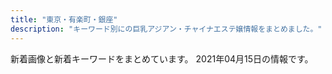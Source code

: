 ```yaml
---
title: "東京・有楽町・銀座"
description: "キーワード別にの巨乳アジアン・チャイナエステ嬢情報をまとめました。"
---
```


新着画像と新着キーワードをまとめています。
2021年04月15日の情報です。

<DmmAffiliateIns />
<KeywordTable
  shops={
    [
    {
        "url": "http://f-relaxe.net",
        "name": "For you",
        "img_links": [
            "http://f-relaxe.net/images/index_17.jpg",
            "http://f-relaxe.net/images/03.jpg",
            "http://f-relaxe.net/images/info_11.jpg",
            "http://f-relaxe.net/girl/02a.jpg",
            "http://f-relaxe.net/girl/09a.jpg",
            "http://f-relaxe.net/girl/010.jpg",
            "http://f-relaxe.net/images/index_04.jpg",
            "http://f-relaxe.net/girl/08.jpg",
            "http://f-relaxe.net/images/index_03.jpg",
            "http://f-relaxe.net/images/index_05.jpg",
            "http://f-relaxe.net/images/sub_10.jpg",
            "http://f-relaxe.net/girl/07.jpg",
            "http://f-relaxe.net/girl/011.jpg",
            "http://f-relaxe.net/girl/08a.jpg",
            "http://f-relaxe.net/girl/012a.jpg",
            "http://f-relaxe.net/images/info.jpg",
            "http://f-relaxe.net/girl/013.jpg",
            "http://f-relaxe.net/images/index_10.jpg",
            "http://f-relaxe.net/images/index_12.jpg",
            "http://f-relaxe.net/images/sub_15.jpg",
            "http://f-relaxe.net/images/index_16.jpg",
            "http://f-relaxe.net/girl/013a.jpg",
            "http://f-relaxe.net/girl/024.jpg",
            "http://f-relaxe.net/images/sub_12.jpg",
            "http://f-relaxe.net/images/rec.jpg",
            "http://f-relaxe.net/girl/017.jpg",
            "http://f-relaxe.net/images/02.jpg",
            "http://f-relaxe.net/girl/011a.jpg",
            "http://f-relaxe.net/images/rec_11.jpg",
            "http://f-relaxe.net/images/index_06.jpg",
            "http://f-relaxe.net/girl/04.jpg",
            "http://f-relaxe.net/images/index_09.jpg",
            "http://f-relaxe.net/images/index_01.jpg",
            "http://f-relaxe.net/images/index_07.jpg",
            "http://f-relaxe.net/girl/02.jpg",
            "http://f-relaxe.net/girl/07a.jpg",
            "http://f-relaxe.net/girl/09.jpg",
            "http://f-relaxe.net/images/index_18.jpg",
            "http://f-relaxe.net/girl/010a.jpg",
            "http://f-relaxe.net/images/index_13.jpg",
            "http://f-relaxe.net/images/staff_11.jpg",
            "http://f-relaxe.net/girl/012.jpg",
            "http://f-relaxe.net/images/index_14.jpg",
            "http://f-relaxe.net/images/index_08.jpg",
            "http://f-relaxe.net/images/line.jpg",
            "http://f-relaxe.net/girl/00.jpg",
            "http://f-relaxe.net/images/index_119.jpg",
            "http://f-relaxe.net/images/01.jpg"
        ],
        "keywords": {
            "91": 1,
            "E": 3,
            "C": 3,
            "89": 1,
            "87": 1,
            "86": 1,
            "G": 1,
            "93": 1,
            "90": 1,
            "D": 2,
            "83": 1,
            "85": 3
        },
        "station": "JR\u6771\u4eac\u99c5\u516b\u91cd\u6d32\u5317\u53e3"
    },
    {
        "keywords": {
            "85": 3,
            "86": 7,
            "D": 10,
            "89": 1,
            "E": 3,
            "F": 1,
            "87": 2,
            "88": 1
        },
        "name": "\u6843\u82b1\u6c34*\u3068\u3046\u304b\u3059\u3044",
        "station": "\u6771\u9280\u5ea7\u99c55\u756a\u51fa\u53e3",
        "url": "http://toukasui.jpn.mn/",
        "img_links": [
            "http://toukasui.jpn.mn/photos/sites/49/2019/02/2019020710305082.jpg",
            "http://toukasui.jpn.mn/photos/sites/49/2019/08/2019081010463794.jpg",
            "http://toukasui.jpn.mn/images/room2.jpg",
            "http://toukasui.jpn.mn/images/room3.jpg",
            "http://toukasui.jpn.mn/photos/sites/49/2019/02/2019021519245846.jpg",
            "http://toukasui.jpn.mn/photos/sites/49/2021/04/2021040817571791.jpg",
            "http://toukasui.jpn.mn/photos/sites/49/2019/06/2019061711394937.jpg",
            "http://toukasui.jpn.mn/photos/sites/49/2018/11/2018110702420266.jpg",
            "http://toukasui.jpn.mn/images/pick.jpg",
            "http://toukasui.jpn.mn/photos/sites/49/2018/11/2018111701424587.jpg",
            "http://toukasui.jpn.mn/photos/sites/49/2018/12/2018121411170742.jpg",
            "http://toukasui.jpn.mn/photos/sites/49/2019/11/2019111002374421.jpg",
            "http://toukasui.jpn.mn/photos/sites/49/2019/07/2019070111270334.jpg",
            "http://toukasui.jpn.mn/photos/sites/49/2019/08/2019082510480041.jpg",
            "http://toukasui.jpn.mn/images/room1.jpg",
            "http://toukasui.jpn.mn/photos/sites/49/2019/03/2019030615101559.jpg",
            "http://toukasui.jpn.mn/images/top.jpg",
            "http://toukasui.jpn.mn/photos/sites/49/2019/09/2019091616543823.jpg",
            "http://toukasui.jpn.mn/images/face.jpg",
            "http://toukasui.jpn.mn/images/s_staff.png",
            "http://toukasui.jpn.mn/images/news.jpg",
            "http://toukasui.jpn.mn/images/room4.jpg",
            "http://toukasui.jpn.mn/photos/sites/49/2020/09/202009151644200.jpg",
            "http://toukasui.jpn.mn/images/mobile.jpg"
        ]
    },
    {
        "url": "https://aroma.tyo.cm/",
        "keywords": {},
        "station": "\u8305\u5834\u753a\u99c510\u756a\u51fa\u53e3",
        "name": "\u6975\u4e0a\u30e1\u30f3\u30ba\u30a2\u30ed\u30de\u65e5\u672c\u6a4b",
        "img_links": []
    },
    {
        "station": "\u4eba\u5f62\u753a\u99c5A1\u51fa\u53e3",
        "url": "https://ningyocho-esthe.work/",
        "img_links": [
            "https://ningyocho-esthe.work/images/dream/staff/1.jpg",
            "https://ningyocho-esthe.work/images/dream/common/gallery_03.png",
            "https://ningyocho-esthe.work/images/dream/common/gallery_07.png",
            "https://ningyocho-esthe.work/images/dream/common/gallery_04.png",
            "https://ningyocho-esthe.work/images/dream/common/gallery_05.png",
            "https://ningyocho-esthe.work/images/dream/common/credit_01.png",
            "https://ningyocho-esthe.work/images/dream/common/gallery_02.png",
            "https://ningyocho-esthe.work/images/dream/common/gallery_08.png",
            "https://ningyocho-esthe.work/images/dream/common/gallery_10.png",
            "https://ningyocho-esthe.work/images/dream/staff/\u3042\u307f.jpg",
            "https://ningyocho-esthe.work/images/dream/common/header_info.png",
            "https://ningyocho-esthe.work/images/dream/staff/13.jpg",
            "https://ningyocho-esthe.work/images/dream/staff/2.jpg",
            "https://ningyocho-esthe.work/images/dream/staff/imgapp_3.jpg",
            "https://ningyocho-esthe.work/images/dream/common/gallery_09.png",
            "https://ningyocho-esthe.work/images/dream/staff/imgapp6.jpg",
            "https://ningyocho-esthe.work/images/dream/home/image_01.png",
            "https://ningyocho-esthe.work/images/dream/home/image_03.png",
            "https://ningyocho-esthe.work/images/dream/common/gallery_06.png",
            "https://ningyocho-esthe.work/images/dream/common/header_phone_pc.png",
            "https://ningyocho-esthe.work/images/dream/staff/\u30ca\u30ca.jpg",
            "https://ningyocho-esthe.work/images/dream/home/teaser.png",
            "https://ningyocho-esthe.work/images/dream/common/side_bnr_01.png",
            "https://ningyocho-esthe.work/images/dream/home/image_02.png",
            "https://ningyocho-esthe.work/images/dream/staff/imgapp_1.jpg",
            "https://ningyocho-esthe.work/images/dream/common/credit_03.png",
            "https://ningyocho-esthe.work/images/dream/common/credit_02.png",
            "https://ningyocho-esthe.work/images/dream/staff/3.jpg",
            "https://ningyocho-esthe.work/images/dream/common/side_bnr_02.png",
            "https://ningyocho-esthe.work/images/dream/common/gallery_01.png"
        ],
        "name": "Dream",
        "keywords": {
            "88": 1,
            "\u30bb\u30af\u30b7\u30fc": 3
        }
    },
    {
        "img_links": [
            "http://tokyo-relaxtime.asia/img/interior/lobby-1.jpg",
            "http://tokyo-relaxtime.asia/img/cast/yuka-03.jpg",
            "http://tokyo-relaxtime.asia/img/cast/ai-02.jpg",
            "http://tokyo-relaxtime.asia/img/slick/st-6.jpg",
            "http://tokyo-relaxtime.asia/img/cast/ai-01.jpg",
            "http://tokyo-relaxtime.asia/img/cast/momo-04.jpg",
            "http://tokyo-relaxtime.asia/img/cast/alice-03.jpg",
            "http://tokyo-relaxtime.asia/img/cast/miki-03.jpg",
            "http://tokyo-relaxtime.asia/img/cast/ai-03.jpg",
            "http://tokyo-relaxtime.asia/img/cast/momo-03.jpg",
            "http://tokyo-relaxtime.asia/img/cast/alice-02.jpg",
            "http://tokyo-relaxtime.asia/img/cast/ai-04.jpg",
            "http://tokyo-relaxtime.asia/img/cast/alice-04.jpg",
            "http://tokyo-relaxtime.asia/img/cast/miki-01.jpg",
            "http://tokyo-relaxtime.asia/img/cast/miki-04.jpg",
            "http://tokyo-relaxtime.asia/img/cast/momo-02.jpg",
            "http://tokyo-relaxtime.asia/img/slick/st-5.jpg",
            "http://tokyo-relaxtime.asia/img/cast/alice-01.jpg",
            "http://tokyo-relaxtime.asia/img/slick/st-3.jpg",
            "http://tokyo-relaxtime.asia/img/cast/yuka-02.jpg",
            "http://tokyo-relaxtime.asia/img/cast/momo-01.jpg",
            "http://tokyo-relaxtime.asia/img/slick/st-4.jpg",
            "http://tokyo-relaxtime.asia/img/cast/yuka-04.jpg",
            "http://tokyo-relaxtime.asia/img/cast/miki-02.jpg",
            "http://tokyo-relaxtime.asia/img/slick/st-1.jpg",
            "http://tokyo-relaxtime.asia/img/tw_mark.png",
            "http://tokyo-relaxtime.asia/img/interior/corridor-1.jpg",
            "http://tokyo-relaxtime.asia/img/cast/yuka-01.jpg"
        ],
        "keywords": {},
        "url": "http://tokyo-relaxtime.asia/",
        "name": "Evergrace-\u30a8\u30d0\u30fc\u30b0\u30ec\u30fc\u30b9-",
        "station": "\u6771\u65e5\u672c\u6a4b\u99c5A2\u51fa\u53e3"
    },
    {
        "url": "http://luna-shine.info/",
        "keywords": {
            "89": 21,
            "E": 13,
            "88": 21,
            "D": 30,
            "\u80f8": 2,
            "C": 12,
            "86": 6,
            "F": 6,
            "87": 12,
            "\u30bb\u30af\u30b7\u30fc": 1,
            "G": 6,
            "81": 3,
            "82": 3,
            "84": 3,
            "85": 6
        },
        "station": "\u5c0f\u4f1d\u99ac\u753a\u99c53\u756a\u51fa\u53e3",
        "name": "\u30eb\u30ca\u30b7\u30e3\u30a4\u30f3",
        "img_links": [
            "http://luna-shine.info/uploads/lunashine/2015/01/2_e589afe69cac.jpg",
            "http://luna-shine.info/uploads/lunashine/2012/12/topview4.jpg",
            "http://luna-shine.info/uploads/lunashine/2013/01/img_0427_e589afe69cac-276x368.jpg",
            "http://luna-shine.info/uploads/lunashine/2020/01/e5beaee4bfa1e59bbee78987_20190517131309.jpg",
            "http://luna-shine.info/uploads/lunashine/2015/03/11111.jpg",
            "http://luna-shine.info/uploads/lunashine/2013/01/room-9.jpg",
            "http://luna-shine.info/uploads/lunashine/2013/01/room-6.jpg",
            "http://luna-shine.info/uploads/lunashine/2017/03/saki1.jpg",
            "http://luna-shine.info/uploads/lunashine/2019/04/e5beaee4bfa1e59bbee78987_2019031616274791.jpg",
            "http://luna-shine.info/uploads/lunashine/2019/03/e5beaee4bfa1e59bbee78987_201903161627476.jpg",
            "http://luna-shine.info/uploads/lunashine/2013/01/room-10.jpg",
            "http://luna-shine.info/uploads/lunashine/2019/04/bottom.jpg",
            "http://luna-shine.info/uploads/lunashine/2016/12/img_4240.jpg",
            "http://luna-shine.info/uploads/lunashine/2016/11/31.jpg",
            "http://luna-shine.info/uploads/lunashine/2013/01/qiu-1.jpg",
            "http://luna-shine.info/uploads/lunashine/2015/04/1111_e589afe69cac.jpg",
            "http://luna-shine.info/uploads/lunashine/2017/04/22221.jpg",
            "http://luna-shine.info/uploads/lunashine/images/rq03.jpg",
            "http://luna-shine.info/uploads/lunashine/2015/04/1111_e589afe69cac1.jpg",
            "http://luna-shine.info/uploads/lunashine/2014/05/naomi1-276x3584.jpg",
            "http://luna-shine.info/uploads/lunashine/2013/10/e381bfe3818d2_e589afe69cac.jpg",
            "http://luna-shine.info/uploads/lunashine/2013/01/room-3.jpg",
            "http://luna-shine.info/uploads/lunashine/2012/12/topview3.jpg",
            "http://luna-shine.info/uploads/lunashine/2013/01/room-1.jpg",
            "http://luna-shine.info/uploads/lunashine/2014/05/22.jpg",
            "http://luna-shine.info/uploads/lunashine/2014/05/naomi1-276x3583.jpg",
            "http://luna-shine.info/uploads/lunashine/2015/01/0.jpg",
            "http://luna-shine.info/uploads/lunashine/2019/04/e5beaee4bfa1e59bbee78987_201903161627478.jpg",
            "http://luna-shine.info/uploads/lunashine/2015/12/qqe59bbee7898720151214133747.jpg",
            "http://luna-shine.info/uploads/lunashine/2019/03/e5beaee4bfa1e59bbee78987_201903141535171.jpg",
            "http://luna-shine.info/uploads/lunashine/2013/11/e381afe3828be3818befbc92-1000x1333.jpg",
            "http://luna-shine.info/uploads/lunashine/images/new_tit.jpg",
            "http://luna-shine.info/uploads/lunashine/2013/01/room-11.jpg",
            "http://luna-shine.info/uploads/lunashine/2013/01/room-7.jpg",
            "http://luna-shine.info/uploads/lunashine/2013/01/img_0370_e589afe69cac-276x368.jpg",
            "http://luna-shine.info/uploads/lunashine/2018/05/2.jpg",
            "http://luna-shine.info/uploads/lunashine/2019/12/e5beaee4bfa1e59bbee78987_201912071546181.jpg",
            "http://luna-shine.info/uploads/lunashine/2013/01/room-2.jpg",
            "http://luna-shine.info/uploads/lunashine/2019/04/e5beaee4bfa1e59bbee78987_201903161627475.jpg",
            "http://luna-shine.info/uploads/lunashine/2015/03/171f728230a16701d87b9e61ba70edf8.png",
            "http://luna-shine.info/uploads/lunashine/2013/10/e381bfe382841_e589afe69cac.jpg",
            "http://luna-shine.info/uploads/lunashine/2013/11/e381afe3828be3818b-1000x1333.jpg",
            "http://luna-shine.info/uploads/lunashine/2013/01/room-5.jpg",
            "http://luna-shine.info/uploads/lunashine/2019/04/tel.jpg",
            "http://luna-shine.info/uploads/lunashine/2015/03/8dbe4d07b4f1258c30f14b30e60c1466.png",
            "http://luna-shine.info/uploads/lunashine/2012/12/topview1.jpg",
            "http://luna-shine.info/uploads/lunashine/2019/01/e5beaee4bfa1e59bbee78987_20190124144601.jpg",
            "http://luna-shine.info/uploads/lunashine/2013/10/e381bfe38286e3818d-5_e589afe69cac.jpg",
            "http://luna-shine.info/uploads/lunashine/2013/03/img_0522_e589afe69cac-1000x1333.jpg",
            "http://luna-shine.info/uploads/lunashine/2014/06/9c1b42356edc1bb51d040e0a1783fa97.png",
            "http://luna-shine.info/uploads/lunashine/images/new_d.jpg",
            "http://luna-shine.info/uploads/lunashine/2012/12/topview0.jpg",
            "http://luna-shine.info/uploads/lunashine/2013/01/room-8.jpg",
            "http://luna-shine.info/uploads/lunashine/2019/05/e5beaee4bfa1e59bbee78987_20190517131309.jpg",
            "http://luna-shine.info/uploads/lunashine/2017/03/saki.jpg",
            "http://luna-shine.info/uploads/lunashine/2012/12/mobile.jpg",
            "http://luna-shine.info/uploads/lunashine/2012/12/mailmaka.jpg",
            "http://luna-shine.info/uploads/lunashine/2019/05/e5beaee4bfa1e59bbee78987_201905171313091.jpg",
            "http://luna-shine.info/uploads/lunashine/2015/01/11.jpg",
            "http://luna-shine.info/uploads/lunashine/images/rq01.jpg",
            "http://luna-shine.info/uploads/lunashine/2013/10/e38182e38286e381bf3_e589afe69cac.jpg",
            "http://luna-shine.info/uploads/lunashine/2013/05/p1020464_e589afe69cac.jpg",
            "http://luna-shine.info/uploads/lunashine/images/picup.png",
            "http://luna-shine.info/uploads/lunashine/2014/06/image-14.jpeg",
            "http://luna-shine.info/uploads/lunashine/2015/06/image1-266x4001.jpg",
            "http://luna-shine.info/uploads/lunashine/2019/04/flash1.jpg",
            "http://luna-shine.info/uploads/lunashine/2019/12/e5beaee4bfa1e59bbee78987_20191207154634.jpg",
            "http://luna-shine.info/uploads/lunashine/2019/07/qqe59bbee78987201504181707251.jpg",
            "http://luna-shine.info/uploads/lunashine/2013/10/4_e589afe69cac.jpg",
            "http://luna-shine.info/uploads/lunashine/2014/06/image-15.jpeg",
            "http://luna-shine.info/uploads/lunashine/2015/09/1-12041z120344c1_e589afe69cac_e589afe69cac.jpg",
            "http://luna-shine.info/uploads/lunashine/2014/04/image_e589afe69cac.png",
            "http://luna-shine.info/uploads/lunashine/images/no-photo.jpg"
        ]
    },
    {
        "name": "\u30e9\u30d5\u30a3\u30fc\u30eb",
        "station": "\u65b0\u65e5\u672c\u6a4b\u99c55\u756a\u51fa\u53e3",
        "img_links": [],
        "url": "http://s-este.net/",
        "keywords": {}
    },
    {
        "name": "\u8fb0\u7533\u5712\uff5e\u3057\u3093\u3057\u3093\u3048\u3093\uff5e",
        "url": "http://shinshinen.ebb.jp/",
        "station": "\u6771\u9280\u5ea7\u99c5A3",
        "keywords": {
            "86": 36,
            "87": 12,
            "88": 12,
            "D": 48,
            "89": 12
        },
        "img_links": [
            "http://shinshinen.ebb.jp/head_2_4155_154087760147805.jpg",
            "http://shinshinen.ebb.jp/2/uploadimg/1616154256.jpg",
            "http://shinshinen.ebb.jp/2/uploadimg/1612241224.jpg",
            "http://shinshinen.ebb.jp/2/uploadimg/1617771200.jpg",
            "http://shinshinen.ebb.jp/head_1_4155_154321946782337.jpg",
            "http://shinshinen.ebb.jp/2/uploadimg/1612241122.jpg",
            "http://shinshinen.ebb.jp/2/uploadimg/1612241171.jpg",
            "http://shinshinen.ebb.jp/2/uploadimg/1617840000.jpg"
        ]
    },
    {
        "station": "\u65b0\u5bcc\u753a\u99c5",
        "name": "\u7652\u3057\u306e\u6d77",
        "img_links": [
            "http://xn--vckg5a5c7c8c1czd.in.net/images/no.png",
            "http://xn--vckg5a5c7c8c1czd.in.net/images/slider/slide1s.jpg",
            "http://xn--vckg5a5c7c8c1czd.in.net/images/an_2_07.jpg",
            "http://xn--vckg5a5c7c8c1czd.in.net/images/staff_images/top_small_5.jpg",
            "http://xn--vckg5a5c7c8c1czd.in.net/images/index_01.jpg",
            "http://xn--vckg5a5c7c8c1czd.in.net/images/staff_images/cg1.jpg",
            "http://xn--vckg5a5c7c8c1czd.in.net/images/an_1_04.jpg",
            "http://xn--vckg5a5c7c8c1czd.in.net/images/staff_images/top_small_14.jpg",
            "http://xn--vckg5a5c7c8c1czd.in.net/images/an_2_03.jpg",
            "http://xn--vckg5a5c7c8c1czd.in.net/images/an_1_03.jpg",
            "http://xn--vckg5a5c7c8c1czd.in.net/images/slider/slide3s.jpg",
            "http://xn--vckg5a5c7c8c1czd.in.net/images/staff_images/cg5.jpg",
            "http://xn--vckg5a5c7c8c1czd.in.net/images/an_2_05.jpg",
            "http://xn--vckg5a5c7c8c1czd.in.net/images/staff_images/top_small_1.jpg",
            "http://xn--vckg5a5c7c8c1czd.in.net/images/an_1_07.jpg",
            "http://xn--vckg5a5c7c8c1czd.in.net/images/QRcode.jpg",
            "http://xn--vckg5a5c7c8c1czd.in.net/images/an_2_04.jpg",
            "http://xn--vckg5a5c7c8c1czd.in.net/images/staff_images/cg14.jpg",
            "http://xn--vckg5a5c7c8c1czd.in.net/images/an_2_02.jpg",
            "http://xn--vckg5a5c7c8c1czd.in.net/images/staff_images/cg17.jpg",
            "http://xn--vckg5a5c7c8c1czd.in.net/images/an_1_06.jpg",
            "http://xn--vckg5a5c7c8c1czd.in.net/images/slider/slide1.jpg",
            "http://xn--vckg5a5c7c8c1czd.in.net/images/slider/slide2s.jpg",
            "http://xn--vckg5a5c7c8c1czd.in.net/images/slider/slide3.jpg",
            "http://xn--vckg5a5c7c8c1czd.in.net/images/staff_images/top_small_17.jpg",
            "http://xn--vckg5a5c7c8c1czd.in.net/images/slider/slide2.jpg",
            "http://xn--vckg5a5c7c8c1czd.in.net/images/staff_images/top_small_16.jpg",
            "http://xn--vckg5a5c7c8c1czd.in.net/images/an_1_02.jpg",
            "http://xn--vckg5a5c7c8c1czd.in.net/images/an_2_06.jpg",
            "http://xn--vckg5a5c7c8c1czd.in.net/images/staff_images/cg16.jpg"
        ],
        "url": "http://xn--vckg5a5c7c8c1czd.in.net/",
        "keywords": {
            "E": 4,
            "D": 16,
            "86": 20
        }
    },
    {
        "img_links": [
            "http://sakura.relaxnabi.com/css/nav/nav-005.png",
            "http://sakura.relaxnabi.com/css/nav/nav-003.png",
            "http://sakura.relaxnabi.com/css/topleft02.png",
            "http://sakura.relaxnabi.com/css/topright02.jpg",
            "http://sakura.relaxnabi.com/css/nav/nav-002.png",
            "http://sakura.relaxnabi.com/css/nav/nav-004.png",
            "http://sakura.relaxnabi.com/css/tel03.png",
            "http://sakura.relaxnabi.com/css/nav/nav-001.png",
            "http://sakura.relaxnabi.com/css/staff/staff02.jpg",
            "http://sakura.relaxnabi.com/css/staff/staff04.jpg",
            "http://sakura.relaxnabi.com/css/staff/staff13.jpg",
            "http://sakura.relaxnabi.com/css/nav/nav-006.png",
            "http://sakura.relaxnabi.com/css/staff/staff14a.jpg",
            "http://sakura.relaxnabi.com/css/staff/staff06.jpg",
            "http://sakura.relaxnabi.com/css/topleft01.png"
        ],
        "name": "\u685c\uff5e\u3055\u304f\u3089\uff5e",
        "station": "\u8305\u5834\u753a\u99c51\u756a\u51fa\u53e3",
        "url": "http://sakura.relaxnabi.com/",
        "keywords": {
            "D": 3,
            "89": 3,
            "87": 2,
            "C": 4
        }
    },
    {
        "station": "JR\u6771\u4eac\u99c5\u516b\u91cd\u6d32\u53e3",
        "img_links": [
            "http://koikst.xyz/_src/20886287/9c88380aa0315ec9292225a3223d62d9.jpg",
            "http://koikst.xyz/_src/20886063/index_36.png",
            "http://koikst.xyz/_src/20886066/slider2.png",
            "http://koikst.xyz/_src/20886007/_k3_6020.jpg",
            "http://koikst.xyz/_src/21089124/img20180325193504865361.png",
            "http://koikst.xyz/_src/20885811/up.png",
            "http://koikst.xyz/_src/20886019/up.png",
            "http://koikst.xyz/_src/20886231/_dsf0770_pp.jpg",
            "http://koikst.xyz/_src/20885809/www.cman.png",
            "http://koikst.xyz/_src/20886006/wechatimg36.jpg",
            "http://koikst.xyz/_src/20885997/up.png",
            "http://koikst.xyz/_src/20886122/up.png",
            "http://koikst.xyz/_src/20886233/906ab10dd05fdcaee1fa99bd6e5779ea.jpg",
            "http://koikst.xyz/_src/20886310/wechatimg405.jpg",
            "http://koikst.xyz/_src/20886060/index_33.png",
            "http://koikst.xyz/_src/20886062/index_35.png",
            "http://koikst.xyz/_src/20886005/wechatimg35.jpg",
            "http://koikst.xyz/_src/20886009/img_2917.jpg",
            "http://koikst.xyz/_src/51067433/wechatimg726.jpg",
            "http://koikst.xyz/_src/20886148/therapist-ito.jpg",
            "http://koikst.xyz/_src/20886229/_dsf0778_pp.jpg",
            "http://koikst.xyz/_src/20886008/_k3_6019.jpg",
            "http://koikst.xyz/_src/20886111/_dsf0778_pp.jpg",
            "http://sunflower.jp.net/2.jpg",
            "http://koikst.xyz/_src/20886061/index_34.png",
            "http://koikst.xyz/_src/51067435/wechatimg725.jpg",
            "http://koikst.xyz/_src/20886092/therapist-ito.jpg",
            "http://koikst.xyz/_src/20886103/up.png",
            "http://koikst.xyz/_src/20886035/up.png",
            "http://koikst.xyz/_src/20885836/sign.jpg",
            "http://sunflower.jp.net/3.jpg",
            "http://koikst.xyz/_src/20886308/t02200330_0640096013249885015.jpg",
            "http://koikst.xyz/_src/20886058/sign.png",
            "http://koikst.xyz/_src/20886211/07958eda583eff2b24876adf03c0a434.jpg",
            "http://sunflower.jp.net/6.jpg",
            "http://koikst.xyz/_src/20886235/t02200330_0640096013249885015.jpg",
            "http://koikst.xyz/_src/51067437/wechatimg724.jpg",
            "http://koikst.xyz/_src/20886065/index_38.png",
            "http://koikst.xyz/_src/20886283/img20170527114635169213.png",
            "http://koikst.xyz/_src/20886064/index_37.png",
            "http://koikst.xyz/_src/20886305/therapist-ito.jpg",
            "http://koikst.xyz/_src/20885828/up.png",
            "http://koikst.xyz/_src/20886303/07958eda583eff2b24876adf03c0a434.jpg",
            "http://koikst.xyz/_src/20885845/up.png",
            "http://koikst.xyz/_src/20886222/up.png",
            "http://sunflower.jp.net/1.jpg",
            "http://koikst.xyz/_src/20886300/media-20170919.jpg",
            "http://koikst.xyz/_src/51067440/wechatimg723.jpg",
            "http://koikst.xyz/_src/20991736/t02200330_0640096013249885015.jpg",
            "http://koikst.xyz/_src/20886010/img_3017.jpg",
            "http://koikst.xyz/_src/20886059/sign.png",
            "http://sunflower.jp.net/5.jpg"
        ],
        "name": "\u60a0",
        "url": "http://koikst.xyz/",
        "keywords": {
            "C": 2,
            "85": 2,
            "E": 3,
            "89": 3
        }
    },
    {
        "station": "\u65b0\u5bcc\u753a\u99c53\u756a\u51fa\u53e3",
        "name": "Lotus\uff5e\u30ed\u30fc\u30bf\u30b9\uff5e",
        "url": "http://missyou-esthe.com/",
        "img_links": [
            "http://missyou-esthe.com/img/cg07.jpg",
            "http://missyou-esthe.com/img/tt18.jpg",
            "http://missyou-esthe.com/img/cg03.jpg",
            "http://missyou-esthe.com/img/tt15.jpg",
            "http://missyou-esthe.com/img/tt4.jpg",
            "http://missyou-esthe.com/img/cg14.jpg",
            "http://missyou-esthe.com/img/cg01.jpg",
            "http://missyou-esthe.com/img/tt14.jpg",
            "http://missyou-esthe.com/img/cg06.jpg",
            "http://missyou-esthe.com/img/t1.jpg",
            "http://missyou-esthe.com/img/tt13.jpg",
            "http://missyou-esthe.com/img/cg04.jpg",
            "http://missyou-esthe.com/img/f1.jpg",
            "http://missyou-esthe.com/img/lin.jpg",
            "http://missyou-esthe.com/img/cg05.jpg",
            "http://missyou-esthe.com/img/mr1.jpg",
            "http://missyou-esthe.com/img/t3.jpg",
            "http://missyou-esthe.com/img/cg02.jpg",
            "http://missyou-esthe.com/img/cg08.jpg",
            "http://missyou-esthe.com/img/tt1.jpg",
            "http://missyou-esthe.com/img/cg09.jpg",
            "http://missyou-esthe.com/img/t2.jpg",
            "http://missyou-esthe.com/img/cg10.jpg",
            "http://missyou-esthe.com/img/cg13.jpg",
            "http://missyou-esthe.com/img/no.png",
            "http://missyou-esthe.com/img/cg091.jpg",
            "http://missyou-esthe.com/img/tt2.jpg",
            "http://missyou-esthe.com/img/tt16.jpg",
            "http://missyou-esthe.com/img/cg11.jpg",
            "http://missyou-esthe.com/img/tt20.jpg",
            "http://missyou-esthe.com/img/eve.jpg",
            "http://missyou-esthe.com/img/tt12.jpg",
            "http://missyou-esthe.com/img/tt19.jpg",
            "http://missyou-esthe.com/img/tt11.jpg",
            "http://missyou-esthe.com/img/tt21.jpg",
            "http://missyou-esthe.com/img/tt17.jpg",
            "http://missyou-esthe.com/img/f.jpg"
        ],
        "keywords": {
            "86": 14,
            "87": 4,
            "85": 2
        }
    },
    {
        "img_links": [
            "https://est-tiara.info/images/mobile.png",
            "https://est-tiara.info/images/gallery/r1.jpg",
            "https://est-tiara.info/staffPhoto/s20210304095623.jpg",
            "https://est-tiara.info/staffPhoto/s20210304100038.jpg",
            "https://est-tiara.info/uploadfiles/Image/campaignEstTiaraInfo.jpg",
            "https://est-tiara.info/staffPhoto/s20201016083828.jpg",
            "https://est-tiara.info/images/gallery/r7.jpg",
            "https://est-tiara.info/images/returnBtn.png",
            "https://est-tiara.info/js/sliderLine/slide_prev.png",
            "https://est-tiara.info/images/gallery/r4.jpg",
            "https://est-tiara.info/staffPhoto/b20210304100038.jpg",
            "https://est-tiara.info/staffPhoto/s20201016083614.jpg",
            "https://est-tiara.info/staffPhoto/b20210304095739.jpg",
            "https://est-tiara.info/staffPhoto/b20201016083614.jpg",
            "https://est-tiara.info/images/gallery/r8.jpg",
            "https://est-tiara.info/staffPhoto/b20201016083828.jpg",
            "https://est-tiara.info/images/gallery/r3.jpg",
            "https://est-tiara.info/staffPhoto/b20210304095845.jpg",
            "https://est-tiara.info/staffPhoto/s20210304100121.jpg",
            "https://est-tiara.info/staffPhoto/b20210304100121.jpg",
            "https://est-tiara.info/images/gallery/r2.jpg",
            "https://est-tiara.info/staffPhoto/s20210304095739.jpg",
            "https://est-tiara.info/images/gallery/r6.jpg",
            "https://est-tiara.info/staffPhoto/b20210304095623.jpg",
            "https://est-tiara.info/js/sliderLine/slide_next.png",
            "https://est-tiara.info/images/gallery/r5.jpg",
            "https://est-tiara.info/staffPhoto/s20210304095845.jpg"
        ],
        "name": "Tiara-\u30c6\u30a4\u30a2\u30e9-",
        "keywords": {
            "89": 1,
            "E": 1,
            "D": 4,
            "C": 1,
            "87": 1
        },
        "station": "\u6771\u9280\u5ea7\u99c5A7\u51fa\u53e3",
        "url": "https://est-tiara.info/"
    },
    {
        "keywords": {
            "85": 16,
            "D": 8,
            "C": 22,
            "E": 2,
            "87": 2,
            "F": 5,
            "88": 5
        },
        "name": "COCOSIA",
        "url": "http://cocosia-massage.work/",
        "img_links": [
            "http://cocosia-massage.work/img/sta5.jpg",
            "http://cocosia-massage.work/sp/img/p-3.jpg",
            "http://cocosia-massage.work/sp/img/st3.jpg",
            "http://cocosia-massage.work/img/st2.jpg",
            "http://cocosia-massage.work/sp/img/st2.jpg",
            "http://cocosia-massage.work/sp/img/cam4.jpg",
            "http://cocosia-massage.work/img/st3.jpg",
            "http://cocosia-massage.work/img/fla-2.jpg",
            "http://cocosia-massage.work/sp/img/t-r.jpg",
            "http://cocosia-massage.work/img/sta2.jpg",
            "http://cocosia-massage.work/sp/img/qr.jpg",
            "http://cocosia-massage.work/img/nos.jpg",
            "http://cocosia-massage.work/img/st6.jpg",
            "http://cocosia-massage.work/sp/img/t-s.jpg",
            "http://cocosia-massage.work/img/cncp.jpg",
            "http://cocosia-massage.work/sp/img/t-t2.jpg",
            "http://cocosia-massage.work/img/sta4.jpg",
            "http://cocosia-massage.work/sp/img/sys.jpg",
            "http://cocosia-massage.work/img/sta6.jpg",
            "http://cocosia-massage.work/img/st1.jpg",
            "http://cocosia-massage.work/sp/img/st4.jpg",
            "http://cocosia-massage.work/sp/img/st5.jpg",
            "http://cocosia-massage.work/sp/img/st6.jpg",
            "http://cocosia-massage.work/img/sta3.jpg",
            "http://cocosia-massage.work/img/st4.jpg",
            "http://cocosia-massage.work/sp/img/botton.jpg",
            "http://cocosia-massage.work/sp/img/t-t.jpg",
            "http://cocosia-massage.work/sp/img/cam1.jpg",
            "http://cocosia-massage.work/sp/img/p-4.jpg",
            "http://cocosia-massage.work/sp/img/cam2.jpg",
            "http://cocosia-massage.work/sp/img/info.jpg",
            "http://cocosia-massage.work/sp/img/p-5.jpg",
            "http://cocosia-massage.work/img/head2.jpg",
            "http://cocosia-massage.work/img/news.jpg",
            "http://cocosia-massage.work/img/acc.jpg",
            "http://cocosia-massage.work/img/conc.jpg",
            "http://cocosia-massage.work/sp/img/rec.jpg",
            "http://cocosia-massage.work/img/r9.jpg",
            "http://cocosia-massage.work/sp/img/acc.jpg",
            "http://cocosia-massage.work/img/fla-1.jpg",
            "http://cocosia-massage.work/sp/img/pc.jpg",
            "http://cocosia-massage.work/sp/img/st1.jpg",
            "http://cocosia-massage.work/img/sta1.jpg",
            "http://cocosia-massage.work/img/xmas.png",
            "http://cocosia-massage.work/sp/img/p-6.jpg",
            "http://cocosia-massage.work/img/newf.jpg",
            "http://cocosia-massage.work/img/st5.jpg",
            "http://cocosia-massage.work/sp/img/cam3.jpg"
        ],
        "station": "\u4eba\u5f62\u753a\u99c5A1\u51fa\u53e3"
    },
    {
        "img_links": [
            "http://esthe-aroma.com/images/cg11.jpg",
            "http://esthe-aroma.com/images/cg01.jpg",
            "http://esthe-aroma.com/images/icon_concept.png",
            "http://esthe-aroma.com/images/icon_staff.png",
            "http://esthe-aroma.com/images/cg06.jpg",
            "http://esthe-aroma.com/images/cg07.jpg",
            "http://esthe-aroma.com/images/cg05.jpg",
            "http://esthe-aroma.com/images/photo03.jpg",
            "http://esthe-aroma.com/images/cg08.jpg",
            "http://esthe-aroma.com/images/icon_tel.png",
            "http://esthe-aroma.com/images/mainImg_sub.jpg",
            "http://esthe-aroma.com/images/qrc.jpg",
            "http://esthe-aroma.com/images/end-info.png",
            "http://esthe-aroma.com/images/photo01.jpg",
            "http://esthe-aroma.com/images/photo02.jpg",
            "http://esthe-aroma.com/images/cg13.jpg",
            "http://esthe-aroma.com/images/btn2.png",
            "http://esthe-aroma.com/images/cg12.jpg",
            "http://esthe-aroma.com/images/cg09.jpg",
            "http://esthe-aroma.com/images/icon_top.png",
            "http://esthe-aroma.com/images/cg03.jpg",
            "http://esthe-aroma.com/images/cg02.jpg",
            "http://esthe-aroma.com/images/cg10.jpg",
            "http://esthe-aroma.com/images/icon_info.png",
            "http://esthe-aroma.com/images/cg04.jpg"
        ],
        "station": "\u99ac\u55b0\u6a2a\u5c71\u99c5A2\u51fa\u53e3",
        "url": "http://esthe-aroma.com/",
        "name": "Miss.9\uff5e\u30df\u30b9.\u30ad\u30e5\u30a6\uff5e",
        "keywords": {
            "E": 1,
            "D": 10,
            "86": 13,
            "C": 2
        }
    },
    {
        "url": "https://mens-esthe.jpn.vin/",
        "img_links": [
            "https://mens-esthe.jpn.vin/images/nav_link07.png",
            "https://mens-esthe.jpn.vin/images/tit_staff.jpg",
            "https://mens-esthe.jpn.vin/photos/sites/4/2021/04/2021040721293837.jpeg",
            "https://mens-esthe.jpn.vin/images/sp_tit_staff02.jpg",
            "https://mens-esthe.jpn.vin/images/nav_link08.png",
            "https://mens-esthe.jpn.vin/images/tit_face.jpg",
            "https://mens-esthe.jpn.vin/images/side_mobile.jpg",
            "https://mens-esthe.jpn.vin/photos/sites/4/2020/12/2020121102501422.jpg",
            "https://mens-esthe.jpn.vin/images/nav_link05.png",
            "https://mens-esthe.jpn.vin/images/navbar-top.jpg",
            "https://mens-esthe.jpn.vin/images/sp_end.png",
            "https://mens-esthe.jpn.vin/images/sp_tit_pick.jpg",
            "https://mens-esthe.jpn.vin/images/tit_pick.jpg",
            "https://mens-esthe.jpn.vin/images/photo_1.jpg",
            "https://mens-esthe.jpn.vin/images/nav_link03.png",
            "https://mens-esthe.jpn.vin/photos/sites/4/2021/04/2021040721293993.jpeg",
            "https://mens-esthe.jpn.vin/images/nav_link06.png",
            "https://mens-esthe.jpn.vin/images/nav_link01.png",
            "https://mens-esthe.jpn.vin/photos/sites/4/2020/12/2020121102464663.jpg",
            "https://mens-esthe.jpn.vin/images/tit_info.jpg",
            "https://mens-esthe.jpn.vin/images/sp_tit_staff.jpg",
            "https://mens-esthe.jpn.vin/photos/sites/4/2020/12/2020121102483539.jpg",
            "https://mens-esthe.jpn.vin/images/sp_photo_1.jpg",
            "https://mens-esthe.jpn.vin/images/tit_link.jpg",
            "https://mens-esthe.jpn.vin/images/nav_link04.png",
            "https://mens-esthe.jpn.vin/images/room1.jpg",
            "https://mens-esthe.jpn.vin/images/sp_tit_link.jpg",
            "https://mens-esthe.jpn.vin/images/top.png",
            "https://mens-esthe.jpn.vin/photos/sites/4/2020/12/2020121102462172.jpg",
            "https://mens-esthe.jpn.vin/photos/sites/4/2020/12/202012110248090.jpg",
            "https://mens-esthe.jpn.vin/images/sp_tit_info.jpg",
            "https://mens-esthe.jpn.vin/images/tit_staff02.jpg",
            "https://mens-esthe.jpn.vin/images/room2.jpg",
            "https://mens-esthe.jpn.vin/photos/sites/4/2021/04/2021040721293779.jpeg",
            "https://mens-esthe.jpn.vin/images/nav_link02.png",
            "https://mens-esthe.jpn.vin/images/end.png"
        ],
        "station": "JR\u6771\u4eac\u99c5\u516b\u91cd\u6d32\u5317\u53e3",
        "keywords": {
            "85": 34,
            "C": 12,
            "86": 112,
            "D": 134,
            "88": 5,
            "E": 5
        },
        "name": "\u6771\u4eac\u65e5\u672c\u6a4b\u30e1\u30f3\u30ba\u30a8\u30b9\u30c6"
    },
    {
        "name": "\u3072\u3068\u3081\u307c\u308c",
        "station": "\u65b0\u5bcc\u753a\u99c53\u756a\u51fa\u53e3",
        "img_links": [
            "http://www.hitomebore.esjp.info/images/mainImg2.jpg",
            "http://www.hitomebore.esjp.info/files/016.jpg",
            "http://www.hitomebore.esjp.info/files/010.jpg",
            "http://www.hitomebore.esjp.info/files/008.jpg",
            "http://www.hitomebore.esjp.info/files/009.jpg",
            "http://www.hitomebore.esjp.info/images/btn2.png",
            "http://www.hitomebore.esjp.info/images/m4.jpg",
            "http://www.hitomebore.esjp.info/images/m1.jpg",
            "http://www.hitomebore.esjp.info/images/mainImg_sub.jpg",
            "http://www.hitomebore.esjp.info/files/002.jpg",
            "http://www.hitomebore.esjp.info/files/013.jpg",
            "http://www.hitomebore.esjp.info/files/012.jpg",
            "http://www.hitomebore.esjp.info/files/007.jpg",
            "http://www.hitomebore.esjp.info/files/014.jpg",
            "http://www.hitomebore.esjp.info/files/015.jpg",
            "http://www.hitomebore.esjp.info/images/m2.jpg",
            "http://www.hitomebore.esjp.info/files/011.jpg",
            "http://www.hitomebore.esjp.info/images/m3.jpg"
        ],
        "keywords": {
            "C": 6,
            "87": 6,
            "85": 6,
            "86": 18,
            "D": 27,
            "88": 3
        },
        "url": "http://www.hitomebore.esjp.info/"
    },
    {
        "url": "http://yurarika.work/",
        "station": "\u6c34\u5929\u5bae\u524d\u99c58\u756a\u51fa\u53e3",
        "keywords": {
            "C": 14,
            "85": 10,
            "D": 6,
            "88": 6,
            "86": 4
        },
        "name": "\u3086\u3089\u308a\u9999",
        "img_links": [
            "http://yurarika.work/staff/rara1.jpg",
            "http://yurarika.work/staff/mirai.jpg",
            "http://yurarika.work/staff/rara2.jpg",
            "http://yurarika.work/staff/rara.jpg",
            "http://yurarika.work/staff/mika2.jpg",
            "http://yurarika.work/staff/mirai2.jpg",
            "http://yurarika.work/staff/mirai1.jpg",
            "http://yurarika.work/staff/aya1.jpg",
            "http://yurarika.work/staff/aya2.jpg",
            "http://yurarika.work/staff/mika1.jpg",
            "http://yurarika.work/staff/aya.jpg",
            "http://yurarika.work/staff/mika.jpg",
            "http://yurarika.work/img/all/loader.png"
        ]
    },
    {
        "name": "COMODO -\u30b3\u30e2\u30c9-",
        "img_links": [
            "http://www.comodo.relaxjp.info/files/015.jpg",
            "http://www.comodo.relaxjp.info/files/010-03.jpg",
            "http://www.comodo.relaxjp.info/files/010.jpg",
            "http://www.comodo.relaxjp.info/files/012-02.jpg",
            "http://www.comodo.relaxjp.info/files/012.jpg",
            "http://www.comodo.relaxjp.info/files/011-03.jpg",
            "http://www.comodo.relaxjp.info/files/012-03.jpg",
            "http://www.comodo.relaxjp.info/files/011.jpg",
            "http://www.comodo.relaxjp.info/images/hua.jpg",
            "http://www.comodo.relaxjp.info/files/010-02.jpg",
            "http://www.comodo.relaxjp.info/files/013-03.jpg",
            "http://www.comodo.relaxjp.info/images/s_news.jpg",
            "http://www.comodo.relaxjp.info/files/013.jpg",
            "http://www.comodo.relaxjp.info/files/001.jpg",
            "http://www.comodo.relaxjp.info/images/s_staff.jpg",
            "http://www.comodo.relaxjp.info/images/s_info.jpg",
            "http://www.comodo.relaxjp.info/files/001-03.jpg",
            "http://www.comodo.relaxjp.info/files/014-03.jpg",
            "http://www.comodo.relaxjp.info/files/013-02.jpg",
            "http://www.comodo.relaxjp.info/images/top.png",
            "http://www.comodo.relaxjp.info/files/001-02.jpg",
            "http://www.comodo.relaxjp.info/files/015-02.jpg",
            "http://www.comodo.relaxjp.info/images/bj1.jpg",
            "http://www.comodo.relaxjp.info/images/s_link.jpg",
            "http://www.comodo.relaxjp.info/files/014-02.jpg",
            "http://www.comodo.relaxjp.info/files/011-02.jpg",
            "http://www.comodo.relaxjp.info/images/bj3.jpg",
            "http://www.comodo.relaxjp.info/files/015-03.jpg",
            "http://www.comodo.relaxjp.info/files/014.jpg"
        ],
        "keywords": {
            "E": 1,
            "90": 1,
            "87": 6,
            "D": 6
        },
        "station": "\u99ac\u55b0\u6a2a\u5c71\u99c5A2\u51fa\u53e3",
        "url": "http://www.comodo.relaxjp.info/"
    },
    {
        "img_links": [
            "https://melodyspa.tokyo/images/st/mina.jpg",
            "https://melodyspa.tokyo/images/st/yuna.jpg",
            "https://melodyspa.tokyo/images/st/yuri.jpg",
            "https://melodyspa.tokyo/images/st/yuna2.jpg",
            "https://melodyspa.tokyo/images/st/you2.jpg",
            "https://melodyspa.tokyo/images/st/you3.jpg",
            "https://melodyspa.tokyo/images/st/mina2.jpg",
            "https://melodyspa.tokyo/images/topimage/topimage.jpg",
            "https://melodyspa.tokyo/images/st/rara2.jpg",
            "https://melodyspa.tokyo/images/st/miho.jpg",
            "https://melodyspa.tokyo/images/st/risa.jpg",
            "https://melodyspa.tokyo/images/st/you.jpg",
            "https://melodyspa.tokyo/images/st/yuna1.jpg",
            "https://melodyspa.tokyo/images/st/ringo.jpg",
            "https://melodyspa.tokyo/images/share/pagetop.png"
        ],
        "name": "Melody Spa -\u30e1\u30ed\u30c7\u30a3 \u30b9\u30d1-",
        "url": "https://melodyspa.tokyo/",
        "keywords": {
            "86": 4,
            "F": 2,
            "C": 30
        },
        "station": "JR\u65b0\u65e5\u672c\u6a4b\u99c56\u756a\u51fa\u53e3"
    },
    {
        "url": "http://prime-relax.work/",
        "keywords": {
            "86": 7,
            "D": 10,
            "E": 1,
            "88": 1,
            "82": 1,
            "87": 4,
            "84": 5,
            "C": 7
        },
        "name": "PRIME\u30fb\u30d7\u30e9\u30a4\u30e0",
        "station": "\u99ac\u55b0\u753a\u99c51\u756a\u51fa\u53e3",
        "img_links": [
            "http://prime-relax.work/img/sta7.jpg",
            "http://prime-relax.work/sp/img/sta9.jpg",
            "http://prime-relax.work/sp/img/pc.jpg",
            "http://prime-relax.work/sp/img/sta13.jpg",
            "http://prime-relax.work/sp/img/botton.jpg",
            "http://prime-relax.work/img/st8.jpg",
            "http://prime-relax.work/img/bottom.png",
            "http://prime-relax.work/img/st04.jpg",
            "http://prime-relax.work/img/sta9.jpg",
            "http://prime-relax.work/img/st014.jpg",
            "http://prime-relax.work/sp/img/sta7.jpg",
            "http://prime-relax.work/sp/img/t-a.jpg",
            "http://prime-relax.work/img/link20067.jpg",
            "http://prime-relax.work/img/IMG_1667.jpg",
            "http://prime-relax.work/sp/img/add2.jpg",
            "http://prime-relax.work/sp/img/p-9.jpg",
            "http://prime-relax.work/sp/img/info.jpg",
            "http://prime-relax.work/sp/img/tit.jpg",
            "http://prime-relax.work/img/bottom-.png",
            "http://prime-relax.work/img/sta4.jpg",
            "http://prime-relax.work/img/st07.jpg",
            "http://prime-relax.work/img/st12.jpg",
            "http://prime-relax.work/img/IMG_1699.jpg",
            "http://prime-relax.work/img/sta5.jpg",
            "http://prime-relax.work/sp/img/p-7.jpg",
            "http://prime-relax.work/img/st5.jpg",
            "http://prime-relax.work/img/st4.jpg",
            "http://prime-relax.work/img/link10033.jpg",
            "http://prime-relax.work/sp/img/sta14.jpg",
            "http://prime-relax.work/img/link-.jpg",
            "http://prime-relax.work/img/mo.png",
            "http://prime-relax.work/sp/img/add3.jpg",
            "http://prime-relax.work/img/sta11.jpg",
            "http://prime-relax.work/sp/img/sta12.jpg",
            "http://prime-relax.work/sp/img/sta8.jpg",
            "http://prime-relax.work/img/st7.jpg",
            "http://prime-relax.work/sp/img/t-o.jpg",
            "http://prime-relax.work/sp/img/sys.jpg",
            "http://prime-relax.work/img/body-.jpg",
            "http://prime-relax.work/sp/img/tel.jpg",
            "http://prime-relax.work/img/st11.jpg",
            "http://prime-relax.work/img/st14.jpg",
            "http://prime-relax.work/sp/img/sta4.jpg",
            "http://prime-relax.work/img/sys.jpg",
            "http://prime-relax.work/sp/img/sta5.jpg",
            "http://prime-relax.work/img/st13.jpg",
            "http://prime-relax.work/img/eve.jpg",
            "http://prime-relax.work/sp/img/time.jpg",
            "http://prime-relax.work/img/IMG_1675.jpg",
            "http://prime-relax.work/sp/img/pic.jpg",
            "http://prime-relax.work/img/sta8.jpg",
            "http://prime-relax.work/sp/img/t-r.jpg",
            "http://prime-relax.work/sp/img/add.jpg",
            "http://prime-relax.work/img/sta14.jpg",
            "http://prime-relax.work/img/st013.jpg",
            "http://prime-relax.work/sp/img/sta11.jpg",
            "http://prime-relax.work/img/st08.jpg",
            "http://prime-relax.work/img/sta13.jpg",
            "http://prime-relax.work/sp/img/t-s.jpg",
            "http://prime-relax.work/sp/img/p-8.jpg",
            "http://prime-relax.work/img/IMG_1709.jpg",
            "http://prime-relax.work/img/st9.jpg",
            "http://prime-relax.work/img/head.jpg",
            "http://prime-relax.work/sp/img/t-t.jpg",
            "http://prime-relax.work/sp/img/cam.jpg",
            "http://prime-relax.work/img/link300100.jpg",
            "http://prime-relax.work/img/sta12.jpg"
        ]
    },
    {
        "url": "http://eve-esthe.com/",
        "station": "\u6c34\u5929\u5bae\u524d\u99c54\u756a\u51fa\u53e3",
        "keywords": {},
        "img_links": [
            "http://eve-esthe.com/images/wari.jpg",
            "http://eve-esthe.com/images/icon_new.png",
            "http://eve-esthe.com/images/03.jpg",
            "http://eve-esthe.com/images/01.jpg",
            "http://eve-esthe.com/images/02.jpg",
            "http://eve-esthe.com/images/04.jpg"
        ],
        "name": "Eve"
    },
    {
        "name": "Sexy Girl",
        "keywords": {
            "D": 2,
            "C": 2,
            "\u30bb\u30af\u30b7\u30fc": 13,
            "86": 1,
            "87": 3
        },
        "img_links": [
            "http://www.sexy.esturl.com/images/news.png",
            "http://www.sexy.esturl.com/images/r4.jpg",
            "http://www.sexy.esturl.com/files/002.jpg",
            "http://www.sexy.esturl.com/images/shop/shop02.jpg",
            "http://www.sexy.esturl.com/images/pick.png",
            "http://www.sexy.esturl.com/images/top.png",
            "http://www.sexy.esturl.com/images/end.png",
            "http://www.sexy.esturl.com/images/face.png",
            "http://www.sexy.esturl.com/files/004.jpg",
            "http://www.sexy.esturl.com/images/shop/shop01.jpg",
            "http://www.sexy.esturl.com/images/s_link.png",
            "http://www.sexy.esturl.com/images/shop/shop04.jpg",
            "http://www.sexy.esturl.com/images/r2.jpg",
            "http://www.sexy.esturl.com/images/r5.jpg",
            "http://www.sexy.esturl.com/images/shop/shop03.jpg",
            "http://www.sexy.esturl.com/files/001.jpg",
            "http://www.sexy.esturl.com/images/s_staff.png",
            "http://www.sexy.esturl.com/images/r1.jpg",
            "http://www.sexy.esturl.com/files/003.jpg",
            "http://www.sexy.esturl.com/images/bj2.jpg"
        ],
        "url": "http://www.sexy.esturl.com/",
        "station": "\u516b\u4e01\u5800\u99c5A2\u51fa\u53e3"
    },
    {
        "url": "http://e-berry.work/index.html",
        "img_links": [
            "http://e-berry.work/sp/img/natumi1.jpg",
            "http://e-berry.work/sp/staff/aya.jpg",
            "http://e-berry.work/images/int1.jpg",
            "http://e-berry.work/images/tgirl.jpg",
            "http://e-berry.work/images/newface.jpg",
            "http://e-berry.work/sp/images/rec2.png",
            "http://e-berry.work/images/int2.jpg",
            "http://e-berry.work/images/newsb.png",
            "http://e-berry.work/staff/natumi.jpg",
            "http://e-berry.work/sp/images/sys3.png",
            "http://e-berry.work/images/rec1.jpg",
            "http://e-berry.work/staff/yoko.jpg",
            "http://e-berry.work/images/sys1.jpg",
            "http://e-berry.work/sp/images/news.png",
            "http://e-berry.work/sp/images/staff_t.png",
            "http://e-berry.work/sp/images/newsb.png",
            "http://e-berry.work/sp/img/ai1.jpg",
            "http://e-berry.work/sp/images/newface.png",
            "http://e-berry.work/images/interior_t.jpg",
            "http://e-berry.work/sp/images/rec1.jpg",
            "http://e-berry.work/staff/aya.jpg",
            "http://e-berry.work/img/yoko1.jpg",
            "http://e-berry.work/sp/staff/nene.jpg",
            "http://e-berry.work/img/ai1.jpg",
            "http://e-berry.work/sp/img/nene1.jpg",
            "http://e-berry.work/images/ac1.jpg",
            "http://e-berry.work/sp/staff/rina.jpg",
            "http://e-berry.work/images/head.jpg",
            "http://e-berry.work/sp/images/b1.jpg",
            "http://e-berry.work/img/rina1.jpg",
            "http://e-berry.work/sp/staff/moka.jpg",
            "http://e-berry.work/images/9.jpg",
            "http://e-berry.work/staff/moka.jpg",
            "http://e-berry.work/images/b2.jpg",
            "http://e-berry.work/sp/images/int2.png",
            "http://e-berry.work/images/sm.jpg",
            "http://e-berry.work/images/news_t.jpg",
            "http://e-berry.work/sp/staff/yoko.jpg",
            "http://e-berry.work/sp/images/sys2.png",
            "http://e-berry.work/sp/images/ac1.jpg",
            "http://e-berry.work/sp/images/interior_t.png",
            "http://e-berry.work/sp/img/aya1.jpg",
            "http://e-berry.work/images/sys2.jpg",
            "http://e-berry.work/sp/staff/haruka.jpg",
            "http://e-berry.work/img/natumi1.jpg",
            "http://e-berry.work/images/concept.jpg",
            "http://e-berry.work/sp/staff/natumi.jpg",
            "http://e-berry.work/sp/images/concept.jpg",
            "http://e-berry.work/staff/haruka.jpg",
            "http://e-berry.work/sp/img/yoko1.jpg",
            "http://e-berry.work/sp/images/int1.png",
            "http://e-berry.work/sp/images/tel.png",
            "http://e-berry.work/images/rec2.jpg",
            "http://e-berry.work/img/ayumi1.jpg",
            "http://e-berry.work/sp/img/moka1.jpg",
            "http://e-berry.work/sp/staff/ai.jpg",
            "http://e-berry.work/staff/ai.jpg",
            "http://e-berry.work/img/haruka1.jpg",
            "http://e-berry.work/sp/images/topgirl.png",
            "http://e-berry.work/sp/staff/hikari.jpg",
            "http://e-berry.work/staff/ayumi.jpg",
            "http://e-berry.work/img/aya1.jpg",
            "http://e-berry.work/sp/images/sys1.png",
            "http://e-berry.work/img/hikari1.jpg",
            "http://e-berry.work/sp/images/footer.jpg",
            "http://e-berry.work/img/moka1.jpg",
            "http://e-berry.work/staff/hikari.jpg",
            "http://e-berry.work/images/b1.jpg",
            "http://e-berry.work/sp/staff/ayumi.jpg",
            "http://e-berry.work/sp/images/10.jpg",
            "http://e-berry.work/sp/img/haruka1.jpg",
            "http://e-berry.work/sp/img/ayumi1.jpg",
            "http://e-berry.work/images/sys3.jpg",
            "http://e-berry.work/images/staff_t.jpg",
            "http://e-berry.work/staff/rina.jpg",
            "http://e-berry.work/sp/img/rina1.jpg",
            "http://e-berry.work/img/nene1.jpg",
            "http://e-berry.work/sp/images/9.jpg",
            "http://e-berry.work/sp/img/hikari1.jpg",
            "http://e-berry.work/sp/images/b2.jpg",
            "http://e-berry.work/sp/images/head.jpg",
            "http://e-berry.work/staff/nene.jpg",
            "http://e-berry.work/images/10.jpg"
        ],
        "keywords": {},
        "station": "\u6c34\u5929\u5bae\u524d\u99c56\u756a\u51fa\u53e3",
        "name": "\u30a2\u30ed\u30de\u30a2\u30ea\u30a2"
    },
    {
        "img_links": [
            "http://www.kayabatyo-massage.work/images/recruit/point_04.png",
            "http://www.kayabatyo-massage.work/images/recruit/nagare_02.jpg",
            "http://www.kayabatyo-massage.work/images/recruit/sp_mainvisual.jpg",
            "http://www.kayabatyo-massage.work/images/recruit/message_03.png",
            "http://www.kayabatyo-massage.work/images/head_interior.jpg",
            "http://www.kayabatyo-massage.work/images/recruit/nagare_01.jpg",
            "http://www.kayabatyo-massage.work/images/recruit/nagare_07.png",
            "http://www.kayabatyo-massage.work/staff/nanami.jpg",
            "http://www.kayabatyo-massage.work/images/mainvisual_02_s.jpg",
            "http://www.kayabatyo-massage.work/images/recruit/nagare_05.png",
            "http://www.kayabatyo-massage.work/images/recruit/point_07.png",
            "http://www.kayabatyo-massage.work/images/no_image.jpg",
            "http://www.kayabatyo-massage.work/images/mainvisual_01_s.jpg",
            "http://www.kayabatyo-massage.work/staff/kaoru.jpg",
            "http://www.kayabatyo-massage.work/images/recruit/point_06.png",
            "http://www.kayabatyo-massage.work/images/icon_ranking_03.png",
            "http://www.kayabatyo-massage.work/images/head_therapist.jpg",
            "http://www.kayabatyo-massage.work/images/sw_tel.png",
            "http://www.kayabatyo-massage.work/images/recruit/point_03.png",
            "http://www.kayabatyo-massage.work/images/recruit/point_08.png",
            "http://www.kayabatyo-massage.work/images/recruit/req_03.jpg",
            "http://www.kayabatyo-massage.work/images/trigger.jpg",
            "http://www.kayabatyo-massage.work/images/recruit/nagare_03.jpg",
            "http://www.kayabatyo-massage.work/images/recruit/point_09.png",
            "http://www.kayabatyo-massage.work/staff/hinata.jpg",
            "http://www.kayabatyo-massage.work/images/mainvisual_01.jpg",
            "http://www.kayabatyo-massage.work/images/icon_ranking_01.png",
            "http://www.kayabatyo-massage.work/images/recruit/nagare_06.png",
            "http://www.kayabatyo-massage.work/images/icon_new.png",
            "http://www.kayabatyo-massage.work/images/mainvisual_02.jpg",
            "http://www.kayabatyo-massage.work/images/recruit/point_05.png",
            "http://www.kayabatyo-massage.work/images/icon_ranking_02.png",
            "http://www.kayabatyo-massage.work/images/sw_home.png"
        ],
        "keywords": {},
        "station": "\u8305\u5834\u753a\u99c511\u756a\u51fa\u53e3",
        "url": "http://www.kayabatyo-massage.work/",
        "name": "\u5143\u6c17\u30e2\u30ea\u30e2\u30ea"
    },
    {
        "keywords": {
            "D": 35,
            "83": 7,
            "86": 21,
            "E": 7,
            "85": 14
        },
        "station": "\u9280\u5ea7\u99c5A5\u51fa\u53e3",
        "img_links": [
            "https://angel-love.tyo.cm/images/mobile.jpg",
            "https://angel-love.tyo.cm/images/news_bj3.jpg",
            "https://angel-love.tyo.cm/images/news_bj1.jpg",
            "https://angel-love.tyo.cm/images/s_news.jpg",
            "https://angel-love.tyo.cm/photos/sites/27/2021/03/2021031704243422.jpg",
            "https://angel-love.tyo.cm/images/s_staff.png",
            "https://angel-love.tyo.cm/images/s3.jpg",
            "https://angel-love.tyo.cm/photos/sites/27/2021/03/2021033001385293.jpg",
            "https://angel-love.tyo.cm/images/info.jpg",
            "https://angel-love.tyo.cm/images/room1.jpg",
            "https://angel-love.tyo.cm/images/top.jpg",
            "https://angel-love.tyo.cm/images/s1.jpg",
            "https://angel-love.tyo.cm/photos/sites/27/2021/03/2021031704243320.jpg",
            "https://angel-love.tyo.cm/photos/sites/27/2021/03/202103300138536.jpg",
            "https://angel-love.tyo.cm/images/room3.jpg",
            "https://angel-love.tyo.cm/images/room2.jpg",
            "https://angel-love.tyo.cm/images/room4.jpg",
            "https://angel-love.tyo.cm/photos/sites/27/2021/03/2021033001385486.jpg",
            "https://angel-love.tyo.cm/photos/sites/27/2021/03/2021031704243332.jpg"
        ],
        "url": "https://angel-love.tyo.cm/",
        "name": "Angel Love"
    },
    {
        "station": "\u8305\u5834\u753a\u99c52\u756a\u51fa\u53e3",
        "name": "Spa Ananda",
        "url": "https://kayabacho-mensesthe.com/",
        "img_links": [
            "https://kayabacho-mensesthe.com/wp/wp-content/uploads/2020/11/urara3.jpg",
            "https://kayabacho-mensesthe.com/images/main3.jpg",
            "https://kayabacho-mensesthe.com/staff/aoi-s1.jpg",
            "https://kayabacho-mensesthe.com/staff/nao-s1.jpg",
            "https://kayabacho-mensesthe.com/icon/line.png",
            "https://kayabacho-mensesthe.com/staff/mimi-s1.jpg",
            "https://kayabacho-mensesthe.com/room/room-l6.jpg",
            "https://kayabacho-mensesthe.com/room/room-l5.jpg",
            "https://kayabacho-mensesthe.com/images/mensesthe.jpg",
            "https://kayabacho-mensesthe.com/staff/yuna-s1.jpg",
            "https://kayabacho-mensesthe.com/staff/misaki-s1.jpg",
            "https://kayabacho-mensesthe.com/images/top2.jpg",
            "https://kayabacho-mensesthe.com/images/main4.jpg",
            "https://kayabacho-mensesthe.com/room/room-l1.jpg",
            "https://kayabacho-mensesthe.com/images/clear.png",
            "https://kayabacho-mensesthe.com/icon/twitter.png",
            "https://kayabacho-mensesthe.com/images/top1.jpg",
            "https://kayabacho-mensesthe.com/room/room-l7.jpg",
            "https://kayabacho-mensesthe.com/wp/wp-content/uploads/2019/12/emi.jpg",
            "https://kayabacho-mensesthe.com/wp/wp-content/uploads/2020/02/miyu.jpg",
            "https://kayabacho-mensesthe.com/room/room-l2.jpg",
            "https://kayabacho-mensesthe.com/wp/wp-content/uploads/2020/08/ayaka-1.jpg",
            "https://kayabacho-mensesthe.com/link/mens-esthe.png",
            "https://kayabacho-mensesthe.com/images/flower.png",
            "https://kayabacho-mensesthe.com/wp/wp-content/uploads/2019/07/misaki.jpg",
            "https://kayabacho-mensesthe.com/images/top3.jpg",
            "https://kayabacho-mensesthe.com/staff/aki-s1.jpg",
            "https://kayabacho-mensesthe.com/staff/urara-s1.jpg",
            "https://kayabacho-mensesthe.com/staff/emi-s1.jpg",
            "https://kayabacho-mensesthe.com/wp/wp-content/uploads/2020/10/aki-s1-150x150.jpg",
            "https://kayabacho-mensesthe.com/staff/miyu-s1.jpg",
            "https://kayabacho-mensesthe.com/wp/wp-content/uploads/2019/12/mitsuki.jpg",
            "https://kayabacho-mensesthe.com/wp/wp-content/uploads/2019/12/IMG_8988.jpg",
            "https://kayabacho-mensesthe.com/wp/wp-content/uploads/2020/12/yuki.jpg",
            "https://kayabacho-mensesthe.com/images/footer-l.png",
            "https://kayabacho-mensesthe.com/wp/wp-content/uploads/2019/12/misaki.jpg",
            "https://kayabacho-mensesthe.com/room/room-l3.jpg",
            "https://kayabacho-mensesthe.com/images/main2.jpg",
            "https://kayabacho-mensesthe.com/room/room-l4.jpg",
            "https://kayabacho-mensesthe.com/staff/rin-s1.jpg",
            "https://kayabacho-mensesthe.com/icon/yelp.png",
            "https://kayabacho-mensesthe.com/wp/wp-content/uploads/2019/08/mimi.jpg",
            "https://kayabacho-mensesthe.com/wp/wp-content/uploads/2021/01/yuna.jpg",
            "https://kayabacho-mensesthe.com/wp/wp-content/uploads/2020/08/ayaka-1-200x300.jpg",
            "https://kayabacho-mensesthe.com/room/room-l8.jpg",
            "https://kayabacho-mensesthe.com/icon/facebook.png",
            "https://kayabacho-mensesthe.com/images/footer-r.png",
            "https://kayabacho-mensesthe.com/staff/ayaka-s1.jpg",
            "https://kayabacho-mensesthe.com/images/main1.jpg"
        ],
        "keywords": {
            "C": 17,
            "D": 12,
            "E": 8
        }
    },
    {
        "name": "\u7d05\u8449",
        "img_links": [
            "http://arm-heal.com/staff/miya/01mb.jpg",
            "http://arm-heal.com/pic/topimg5.png",
            "http://arm-heal.com/staff/miki/01.jpg",
            "http://arm-heal.com/staff/miya/01.jpg",
            "http://arm-heal.com/i/files/homeimg.jpg",
            "http://arm-heal.com/staff/aya/01mb.jpg",
            "http://arm-heal.com/img/att.png",
            "http://arm-heal.com/staff/yuuyuu/01.jpg",
            "http://arm-heal.com/pic/topimg2.png",
            "http://arm-heal.com/img/corona.png",
            "http://arm-heal.com/staff/hikari/01.jpg",
            "http://arm-heal.com/pic/topimg4.png",
            "http://arm-heal.com/pic/head.jpg",
            "http://arm-heal.com/staff/yuki/01mb.jpg",
            "http://arm-heal.com/staff/hikari/01mb.jpg",
            "http://arm-heal.com/pic/topimg1.png",
            "http://arm-heal.com/img/ttl_rec.png",
            "http://arm-heal.com/pic/topimg3.png",
            "http://arm-heal.com/staff/aya/01.jpg",
            "http://arm-heal.com/staff/miki/01mb.jpg",
            "http://arm-heal.com/img/ttl_staff.jpg",
            "http://arm-heal.com/img/ttl_mobile.png",
            "http://arm-heal.com/staff/yuki/01.jpg",
            "http://arm-heal.com/staff/yuuyuu/01mb.jpg"
        ],
        "url": "http://arm-heal.com/",
        "keywords": {
            "C": 15
        },
        "station": "\u516b\u4e01\u5800\u99c5A5\u53e3"
    },
    {
        "keywords": {
            "C": 3,
            "86": 6,
            "88": 3,
            "89": 3,
            "85": 3,
            "E": 6,
            "D": 6
        },
        "url": "http://sweet-massage.work/",
        "name": "Sweet",
        "img_links": [
            "http://sweet-massage.work/img/sta1.jpg",
            "http://sweet-massage.work/sp/img/st5.jpg",
            "http://sweet-massage.work/sp/img/tel.jpg",
            "http://sweet-massage.work/img/mobile-1.png",
            "http://sweet-massage.work/sp/img/st2.jpg",
            "http://sweet-massage.work/sp/img/t-a.jpg",
            "http://sweet-massage.work/img/st4.jpg",
            "http://sweet-massage.work/sp/img/pc.jpg",
            "http://sweet-massage.work/img/st2.jpg",
            "http://sweet-massage.work/sp/img/st005.jpg",
            "http://sweet-massage.work/img/nos.jpg",
            "http://sweet-massage.work/img/st005.jpg",
            "http://sweet-massage.work/sp/img/t-o.jpg",
            "http://sweet-massage.work/sp/img/info.jpg",
            "http://sweet-massage.work/sp/img/st4.jpg",
            "http://sweet-massage.work/img/st05.jpg",
            "http://sweet-massage.work/img/s1.jpg",
            "http://sweet-massage.work/img/m1.png",
            "http://sweet-massage.work/sp/img/add.jpg",
            "http://sweet-massage.work/img/s2.jpg",
            "http://sweet-massage.work/sp/img/botton.jpg",
            "http://sweet-massage.work/sp/img/pic.jpg",
            "http://sweet-massage.work/sp/img/s3.jpg",
            "http://sweet-massage.work/img/sta4.jpg",
            "http://sweet-massage.work/sp/img/t-s.jpg",
            "http://sweet-massage.work/img/foot-body.jpg",
            "http://sweet-massage.work/sp/img/t-r.jpg",
            "http://sweet-massage.work/img/st3.jpg",
            "http://sweet-massage.work/sp/img/s2.jpg",
            "http://sweet-massage.work/sp/img/st05.jpg",
            "http://sweet-massage.work/sp/img/t-t.jpg",
            "http://sweet-massage.work/img/st01.jpg",
            "http://sweet-massage.work/sp/img/st03.jpg",
            "http://sweet-massage.work/img/sta3.jpg",
            "http://sweet-massage.work/sp/img/sys.jpg",
            "http://sweet-massage.work/img/st04.jpg",
            "http://sweet-massage.work/sp/img/add2.jpg",
            "http://sweet-massage.work/sp/img/time.jpg",
            "http://sweet-massage.work/sp/img/s4.jpg",
            "http://sweet-massage.work/img/sta2.jpg",
            "http://sweet-massage.work/img/sta5.jpg",
            "http://sweet-massage.work/img/s4.jpg",
            "http://sweet-massage.work/img/st5.jpg",
            "http://sweet-massage.work/sp/img/st01.jpg",
            "http://sweet-massage.work/sp/img/st1.jpg",
            "http://sweet-massage.work/img/st1.jpg",
            "http://sweet-massage.work/img/st03.jpg",
            "http://sweet-massage.work/sp/img/st04.jpg",
            "http://sweet-massage.work/sp/img/s5.jpg",
            "http://sweet-massage.work/sp/img/tit.jpg",
            "http://sweet-massage.work/sp/img/st02.jpg",
            "http://sweet-massage.work/sp/img/st3.jpg",
            "http://sweet-massage.work/img/st02.jpg",
            "http://sweet-massage.work/img/s3.jpg",
            "http://sweet-massage.work/img/s5.jpg"
        ],
        "station": "\u8305\u5834\u753a\u99c53\u756a\u51fa\u53e3"
    },
    {
        "url": "http://yume-sato.blue/",
        "name": "\u5922\u306e\u90f7",
        "img_links": [
            "http://yume-sato.blue/uploads//sites/18/2020/09/g5-150x150.jpg",
            "http://yume-sato.blue/uploads//sites/18/2020/09/top.jpg",
            "http://yume-sato.blue/uploads//sites/18/2020/09/g3.jpg",
            "http://yume-sato.blue/uploads//sites/18/2020/09/top1-1.jpg",
            "http://yume-sato.blue/uploads//sites/18/2020/09/g6-150x150.jpg",
            "http://yume-sato.blue/uploads//sites/18/2020/12/gg-150x150.jpg",
            "http://yume-sato.blue/uploads//sites/18/2020/09/g2.jpg",
            "http://yume-sato.blue/uploads//sites/18/2020/09/g4.jpg",
            "http://yume-sato.blue/uploads//sites/18/2020/09/g3-150x150.jpg",
            "http://yume-sato.blue/uploads//sites/18/2020/09/g5.jpg",
            "http://yume-sato.blue/uploads//sites/18/2020/09/pick.jpg",
            "http://yume-sato.blue/uploads//sites/18/2020/09/s_staff.png",
            "http://yume-sato.blue/uploads//sites/18/2021/04/1.jpg",
            "http://yume-sato.blue/uploads//sites/18/2020/09/news.jpg",
            "http://yume-sato.blue/uploads//sites/18/2020/09/g1.jpg",
            "http://yume-sato.blue/uploads//sites/18/2020/09/g4-150x150.jpg",
            "http://yume-sato.blue/uploads//sites/18/2021/04/1-225x300.jpg",
            "http://yume-sato.blue/uploads//sites/18/2020/10/g2.jpg",
            "http://yume-sato.blue/uploads//sites/18/2020/09/g1-150x150.jpg",
            "http://yume-sato.blue/uploads//sites/18/2020/09/g6.jpg",
            "http://yume-sato.blue/uploads//sites/18/2020/12/gg.jpg",
            "http://yume-sato.blue/uploads//sites/18/2020/09/mobile-1.jpg",
            "http://yume-sato.blue/uploads//sites/18/2020/09/g2-150x150.jpg"
        ],
        "keywords": {},
        "station": "\u4eba\u5f62\u753a\u99c5A6"
    }
]
}
/>
<DmmAffiliateScript />
